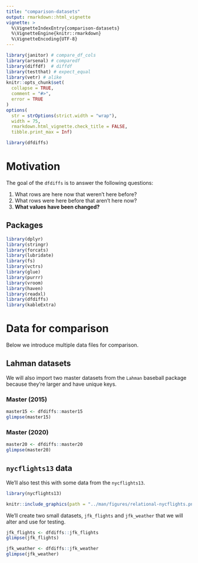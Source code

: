 ```yaml
---
title: "comparison-datasets"
output: rmarkdown::html_vignette
vignette: >
  %\VignetteIndexEntry{comparison-datasets}
  %\VignetteEngine{knitr::rmarkdown}
  %\VignetteEncoding{UTF-8}
---
```


```r
library(janitor) # compare_df_cols
library(arsenal) # comparedf
library(diffdf)  # diffdf
library(testthat) # expect_equal
library(vetr) # alike
knitr::opts_chunk$set(
  collapse = TRUE,
  comment = "#>", 
  error = TRUE
)
options(
  str = strOptions(strict.width = "wrap"),
  width = 75,
  rmarkdown.html_vignette.check_title = FALSE,
  tibble.print_max = Inf)
```

```r
library(dfdiffs)
```

# Motivation

The goal of the `dfdiffs` is to answer the following questions:

1.  What rows are here now that weren't here before?
2.  What rows were here before that aren't here now?
3.  **What values have been changed?**

## Packages

```r
library(dplyr)
library(stringr)
library(forcats)
library(lubridate)
library(fs)
library(vctrs)
library(glue)
library(purrr)
library(vroom)
library(haven)
library(readxl)
library(dfdiffs)
library(kableExtra)
```


# Data for comparison

Below we introduce multiple data files for comparison. 

## Lahman datasets

We will also import two master datasets from the `Lahman` baseball package because they're larger and have unique keys.

### Master (2015)

```r
master15 <- dfdiffs::master15
glimpse(master15)
```

### Master (2020)

```r
master20 <- dfdiffs::master20
glimpse(master20)
```

## `nycflights13` data

We'll also test this with some data from the `nycflights13`.

```r
library(nycflights13)
```

```r
knitr::include_graphics(path = "../man/figures/relational-nycflights.png")
```

We'll create two small datasets, `jfk_flights` and `jfk_weather` that we will alter and use for testing.

```r
jfk_flights <- dfdiffs::jfk_flights
glimpse(jfk_flights)
```

```r
jfk_weather <- dfdiffs::jfk_weather
glimpse(jfk_weather)
```
